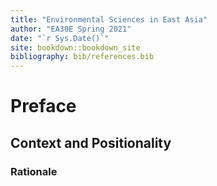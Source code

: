 ```yaml
--- 
title: "Environmental Sciences in East Asia"
author: "EA30E Spring 2021"
date: "`r Sys.Date()`"
site: bookdown::bookdown_site
bibliography: bib/references.bib
---
```


# Preface

## Context and Positionality


### Rationale


